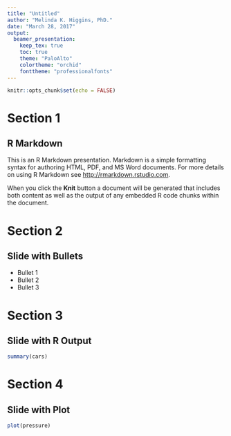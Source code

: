 ```yaml
---
title: "Untitled"
author: "Melinda K. Higgins, PhD."
date: "March 28, 2017"
output: 
  beamer_presentation: 
    keep_tex: true
    toc: true
    theme: "PaloAlto"
    colortheme: "orchid"
    fonttheme: "professionalfonts"
---
```


```r
knitr::opts_chunk$set(echo = FALSE)
```

# Section 1
## R Markdown

This is an R Markdown presentation. Markdown is a simple formatting syntax for authoring HTML, PDF, and MS Word documents. For more details on using R Markdown see <http://rmarkdown.rstudio.com>.

When you click the **Knit** button a document will be generated that includes both content as well as the output of any embedded R code chunks within the document.

# Section 2
## Slide with Bullets

- Bullet 1
- Bullet 2
- Bullet 3

# Section 3
## Slide with R Output

```r
summary(cars)
```

# Section 4
## Slide with Plot

```r
plot(pressure)
```

